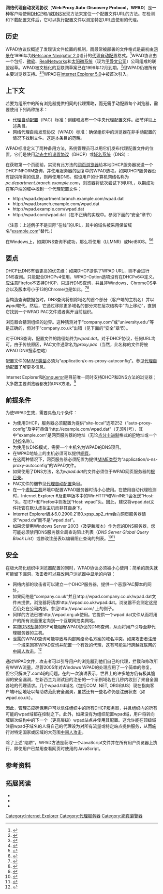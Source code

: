 {{NoteTA
|G1=IT
}}
{{校对翻译}}
'''网络代理自动发现协议'''（'''Web Proxy Auto-Discovery Protocol'''，'''WPAD'''）是一种客户端使用[[动态主机设置协议|DHCP]]和/或[[域名系统|DNS]]发现方法来定位一个配置文件URL的方法。在检测和下载配置文件后，它可以执行配置文件以测定特定URL应使用的代理。

== 历史 ==
WPAD协议仅概述了发现该文件位置的机制，而最常被部署的文件格式是最初由[[網景|网景]]在1996年为[[网景导航者|Netscape Navigator 2.0]]设计的[[代理自动配置|代理自动配置]]格式。<ref>{{cite web|url=http://wp.netscape.com/eng/mozilla/2.0/relnotes/demo/proxy-live.html|title=Navigator Proxy Auto-Config File Format|accessdate=2015-02-10|date=March 1996|work=[[Netscape_Navigator|Netscape Navigator]] Documentation|archiveurl=https://web.archive.org/web/20070307124216/http://wp.netscape.com/eng/mozilla/2.0/relnotes/demo/proxy-live.html|archivedate=2007-03-07|deadurl=yes}}</ref>WPAD协议由一个包括{{tsl|en|Inktomi Corporation|Inktomi}}、[[微软|微软]]、[[RealNetworks|RealNetworks]]和[[昇陽電腦|太阳微系统]]（现为[[甲骨文公司|甲骨文公司]]）公司组成的联盟起草。WPAD被文档化的互联网草案已在1999年12月到期，<ref>{{cite web|url=https://tools.ietf.org/html/draft-ietf-wrec-wpad-01|title=Web Proxy Auto-Discovery Protocol (INTERNET-DRAFT)|accessdate=2015-02-10|date=1999-07-28|last=Gauthier|first=Paul|work=[[IETF|IETF]]|author2=Josh Cohen|author3=Martin Dunsmuir|author4=Charles Perkins|archive-date=2012-04-23|archive-url=https://www.webcitation.org/678MZvbjq?url=https://tools.ietf.org/html/draft-ietf-wrec-wpad-01|dead-url=no}}</ref>但WPAD仍被所有主要浏览器支持。<ref name="chrome">{{Cite web|url=https://code.google.com/p/chromium/issues/detail?id=18575|title=Chromium #18575: Non-Windows platforms: WPAD (proxy autodetect discovery) does not test DHCP|accessdate=2015-02-10|date=2009-08-05|archive-date=2015-09-12|archive-url=https://web.archive.org/web/20150912050903/https://code.google.com/p/chromium/issues/detail?id=18575|dead-url=no}}</ref><ref name="firefox">{{Cite web|url=https://bugzilla.mozilla.org/show_bug.cgi?id=356831|title=Firefox #356831 - Proxy autodiscovery doesn't check DHCP (option 252|accessdate=2015-02-10|date=2006-10-16|archive-date=2021-04-14|archive-url=https://web.archive.org/web/20210414034346/https://bugzilla.mozilla.org/show_bug.cgi?id=356831|dead-url=no}}</ref>WPAD在[[Internet_Explorer_5|Internet Explorer 5.0]]中被首次引入。

== 上下文 ==
若要为组织中的所有浏览器提供相同的代理策略，而无需手动配置每个浏览器，需要使用下列两种技术：
* [[代理自动配置|代理自动配置]]（PAC）标准：创建和发布一个中央代理配置文件。细节详见上述条目。
* 网络代理自动发现协议（WPAD）标准：确保组织中的浏览器在非手动配置的情况下找到文件。这是本条目的范畴。
WPAD标准定义了两种备用方法，系统管理员可以用它们发布代理配置文件的位置，它们是使用[[动态主机设置协议|动态主机设置协议]]（DHCP）或[[域名系统|域名系统]]（DNS）：

在获取第一个页面前，实现有此方法的[[网页浏览器|网页浏览器]]给本地DHCP服务器发送一个DHCPINFORM查询，并使用服务器的回复中的WPAD选项。如果DHCP服务器没有提供所需的信息，则再使用DNS。假设用户的计算机网络名称为''pc.department.branch.example.com''，浏览器将依次尝试下列URL，以期成功在客户端的域中找到一个代理配置文件：
* <nowiki>http://wpad.department.branch.example.com/wpad.dat</nowiki>
* <nowiki>http://wpad.branch.example.com/wpad.dat</nowiki>
* <nowiki>http://wpad.example.com/wpad.dat</nowiki>
* <nowiki>http://wpad.com/wpad.dat</nowiki>（在不正确的实现中。参阅下面的“安全”章节）
（注意：上述例子不是实际“在线”的URL，其中的域名被采用保留域名“[[example.com|example.com]]”替代。）

在Windows上，如果DNS查询不成功，那么将使用{{tsl|en|Link-Local Multicast Name Resolution|本地链路多播名称解析}}（LLMNR）或NetBIOS。<ref>{{Cite web|url=http://kb.gfi.com/articles/Skynet_Article/KBID003669|title=Troubleshooting Web Proxy Auto Discovery (WPAD) issues|accessdate=2015-02-10|publisher={{tsl|en|GFI Software}}|archive-date=2021-04-14|archive-url=https://web.archive.org/web/20210414034409/http://kb.gfi.com/articles/Skynet_Article/KBID003669|dead-url=no}}</ref><ref>{{Cite web|url=http://www.netresec.com/?page=Blog&month=2012-07&post=WPAD-Man-in-the-Middle|title=WPAD Man in the Middle|accessdate=2015-02-10|date=2012-07-17|last=Hjelmvik|first=Erik|archive-date=2020-08-14|archive-url=https://web.archive.org/web/20200814051544/https://www.netresec.com/?page=Blog&month=2012-07&post=WPAD-Man-in-the-Middle|dead-url=no}}</ref>

== 要点 ==
DHCP比DNS有着更高的优先级：如果DHCP提供了WPAD URL，则不会进行DNS查询。只能配合DHCPv4使用，WPAD-Option选项没有在DHCPv6中定义。
应注意Firefox不支持DHCP，只进行DNS查询，并且非Windows、ChromeOS平台以及版本号小于13的Chrome也是如此。<ref name="chrome">{{Cite web|url=https://code.google.com/p/chromium/issues/detail?id=18575|title=Chromium #18575: Non-Windows platforms: WPAD (proxy autodetect discovery) does not test DHCP|accessdate=2015-02-10|date=2009-08-05}}</ref><ref name="firefox">{{Cite web|url=https://bugzilla.mozilla.org/show_bug.cgi?id=356831|title=Firefox #356831 - Proxy autodiscovery doesn't check DHCP (option 252|accessdate=2015-02-10|date=2006-10-16}}</ref>

当构造查询数据包时，DNS查询将剔除域名的首个部分（客户端的主机名）并以''wpad''取代。然后，它通过移除更多域名的部分来在层次结构中“向上移动”，直到它找到一个WPAD PAC文件或者离开当前组织。

浏览器会猜测组织的边界。这种猜测对于“company.com”或“university.edu”等是正确的，但对于“company.co.uk”出错（见下面的“安全”章节）。

对于DNS查询，配置文件的路径始终为''wpad.dat''。对于DHCP协议，任何URL均可。由于传统原因，PAC文件通常名为''proxy.pac''（当然，此名称的文件将被WPAD DNS搜索忽略）{{fact}}

配置文件的[[互联网媒体类型|MIME类型]]必须为“application/x-ns-proxy-autoconfig”。参见[[代理自动配置|代理自动配置]]了解更多信息。

Internet Explorer和[[Konqueror|Konqueror]]是目前唯一同时支持DHCP和DNS方法的浏览器；大多数主要浏览器都支持DNS方法。<ref>{{Cite web|url=http://l10n.kde.org/docs/admin/konqueror.html|title=Konqueror: Automatic Proxy Discovery|accessdate=2015-02-10|date=2013-05-20|work=[[KDE|KDE]]|deadurl=yes|archiveurl=https://web.archive.org/web/20150211100628/http://l10n.kde.org/docs/admin/konqueror.html|archivedate=2015-02-11}}</ref>

== 前提条件 ==
为使WPAD生效，需要具备几个条件：
* 为使用DHCP，服务器必须配置为提供“site-local”选项252（“auto-proxy-config”及字符串值“<nowiki>http://example.com/wpad.dat</nowiki>”（无须引号），其中“example.com”是网页服务器的地址（无论[[点分十进制|点分十进制]]格式的[[网际协议|IP]]地址或一个[[域名系统|DNS]]名称）。
* 为使用仅DNS模式，需要一个主机名为WPAD的DNS项目。
* 在WPAD地址上的主机必须可以提供[[網頁|網頁]]。
* 在这两种情况下，网页服务器必须配置为提供[[互联网媒体类型|MIME类型]]为“application/x-ns-proxy-autoconfig”的WPAD文件。
* 如果使用了DNS方法，名为''wpad.dat''的文件必须位于WPAD网页服务器的[[根目录|根目录]]。
* PAC文件的细节见[[代理自动配置|代理自动配置]]条目。
* 在一个[[虚拟主机|虚拟主机]]环境中配置WPAD服务器时请小心使用。在使用自动代理检测时，Internet Explorer 6及更早版本中的WinHTTP和WinINET会发送“Host: <IP address>”头，在IE7+和Firefox中则发送“Host: wpad”头。因此，建议将wpad.dat文件托管在默认虚拟主机而非其自身下。
* Internet Explorer版本6.0.2900.2180.xpsp_sp2_rtm会向网页服务器请求“wpad.da”而不是“wpad.dat”。
* 如果您使用Windows Server 2003（及更新版本）作为您的DNS服务器，您可能必须禁用DNS服务器全局查询阻止列表（''DNS Server Global Query Block List''）或修改注册表以编辑阻止查询的列表。<ref>{{Cite web|url=http://www.mpking.com/2010/02/wpad-does-not-resolve-in-dns.html|title=WPAD does not resolve in DNS|accessdate=2015-02-10|date=2010-02-17|last=King|first=Michael|archive-date=2021-04-14|archive-url=https://web.archive.org/web/20210414034429/https://www.mpking.com/2010/02/wpad-does-not-resolve-in-dns.html|dead-url=no}}</ref><ref>{{Cite web|url=https://technet.microsoft.com/en-us/library/cc995158.aspx|title=Removing WPAD from DNS block list|accessdate=2015-02-10|work=[[Microsoft_TechNet|Microsoft TechNet]]|archive-date=2017-02-14|archive-url=https://web.archive.org/web/20170214142557/https://technet.microsoft.com/en-us/library/cc995158.aspx/|dead-url=no}}</ref>

== 安全 ==
在极大简化组织中浏览器配置的同时，WPAD协议必须被小心使用：简单的疏失就可能留下漏洞，攻击者可以篡改用户浏览器中显示的内容：
* 网络内部的攻击者可以建立一个DHCP服务器，提供一个恶意PAC脚本的网址。
* 如果网络是“company.co.uk”并且<nowiki>http://wpad.company.co.uk/wpad.dat</nowiki>文件未提供，浏览器将请求<nowiki>http://wpad.co.uk/wpad.dat</nowiki>。浏览器不会测定这是否仍处在公司内部。参见http://wpad.com/ {{Wayback|url=http://wpad.com/ |date=20060719122101 }}<nowiki/>上的例子。
* 同样的方法已被<nowiki>http://wpad.org.uk</nowiki>使用。它提供一个wpad.dat文件从而将用户的所有流量重定向到一个互联网拍卖网站。
* 实施[[DNS劫持|DNS劫持]]的ISP可能阻断WPAD协议的DNS查询，从而将用户引导至非代理服务器的主机。
* 泄露的WPAD查询可能导致与内部网络命名方案的域名冲突。如果攻击者注册一个域来回答WPAD查询并配置一个有效的代理，这有可能进行跨越互联网的[[中间人攻击|中间人攻击]]。<ref>{{Cite web |url=https://www.us-cert.gov/ncas/alerts/TA16-144A |title=存档副本 |access-date=2016-12-23 |archive-date=2020-06-18 |archive-url=https://web.archive.org/web/20200618084403/https://www.us-cert.gov/ncas/alerts/TA16-144A |dead-url=no }}</ref>
通过WPAD文件，攻击者可以引导用户的浏览器到他们自己的代理，拦截和修改所有WWW流量。尽管2005年对Windows WPAD的处理应用了一个简单的修复，但它只解决了.com域的问题。在{{tsl|en|Kiwicon}}的一次演讲表示，世界上的许多地方仍有极其脆弱的安全漏洞，在新西兰为测试目的注册的一个示例域名在几秒内收到了来自全国各地的代理请求。几个wpad.tld域名（包括COM, NET, ORG和US）现在指向客户端环回地址以帮助防范此安全漏洞，虽然还有一些名称仍是注册状态（如wpad.co.uk）。

因此，管理员应确保用户可以信任组织中的所有DHCP服务器，并且组织内的所有可能的wpad域都在控制之下。此外，如果没有为组织配置wpad域，用户将转向域层次结构中的下一个（更高层级）wpad站点并使用其配置。这允许能在顶级域注册wpad子域名的人将自己的代理设为对所有流量或特定站点提供服务，从而施行对特定国家或区域的大范围[[中间人攻击|中间人攻击]]。

除了上述“陷阱”，WPAD方法是获取一个JavaScript文件并在所有用户浏览器上执行，即使用户已禁用查看网页时使用的JavaScript。

== 参考资料 ==
{{reflist|1}}

== 拓展阅读 ==
* {{Cite web|url=http://jdebp.eu./FGA/web-browser-auto-proxy-configuration.html|title=Automatic proxy HTTP server configuration in web browsers|year=2004|work=Frequently Given Answers|accessdate=2016-12-23|archive-date=2016-08-26|archive-url=https://web.archive.org/web/20160826134107/http://jdebp.eu/FGA/web-browser-auto-proxy-configuration.html|dead-url=no}}
* {{Cite web|url=https://www.microsoft.com/en-us/download/details.aspx?id=8219|title=DNS Server Global Query Block List|author=Jim Groves|date=November 2007|accessdate=2016-12-23|archive-date=2015-02-16|archive-url=https://web.archive.org/web/20150216113020/http://www.microsoft.com/en-us/download/details.aspx?id=8219|dead-url=no}}
* {{Cite web|url=http://www.findproxyforurl.com|title=PAC File & WPAD Examples|date=2015-09-18|access-date=2022-03-25|archive-date=2020-12-10|archive-url=https://web.archive.org/web/20201210040800/http://www.findproxyforurl.com/|dead-url=no}}

{{Internet Explorer}}
{{Web browsers}}

[[Category:Internet_Explorer|Category:Internet Explorer]]
[[Category:代理服务器|Category:代理服务器]]
[[Category:網頁瀏覽器|Category:網頁瀏覽器]]